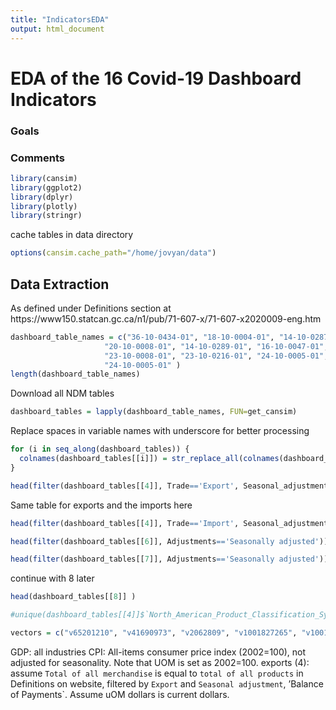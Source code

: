 ```yaml
---
title: "IndicatorsEDA"
output: html_document
---
```


# EDA of the 16 Covid-19 Dashboard Indicators

### Goals

### Comments



```r
library(cansim)
library(ggplot2)
library(dplyr)
library(plotly)
library(stringr)
```


cache tables in data directory
```r
options(cansim.cache_path="/home/jovyan/data")
```


## Data Extraction

As defined under Definitions section at https://www150.statcan.gc.ca/n1/pub/71-607-x/71-607-x2020009-eng.htm
```r
dashboard_table_names = c("36-10-0434-01", "18-10-0004-01", "14-10-0287-01", "12-10-0121-01", "12-10-0121-01",
                     "20-10-0008-01", "14-10-0289-01", "16-10-0047-01", "23-10-0008-01", "23-10-0008-01",
                     "23-10-0008-01", "23-10-0216-01", "24-10-0005-01", "24-10-0005-01", "24-10-0005-01",
                     "24-10-0005-01" )
length(dashboard_table_names)
```

Download all NDM tables
```r
dashboard_tables = lapply(dashboard_table_names, FUN=get_cansim)
```

Replace spaces in variable names with underscore for better processing
```r
for (i in seq_along(dashboard_tables)) {
  colnames(dashboard_tables[[i]]) = str_replace_all(colnames(dashboard_tables[[i]]), c(" " = "_"))
}
```


```r
head(filter(dashboard_tables[[4]], Trade=='Export', Seasonal_adjustment=='Seasonally adjusted', Basis=='Balance of payments'))
```

Same table for exports and the imports here
```r
head(filter(dashboard_tables[[4]], Trade=='Import', Seasonal_adjustment=='Seasonally adjusted', Basis=='Balance of payments'))
```

```r
head(filter(dashboard_tables[[6]], Adjustments=='Seasonally adjusted'))
```

```r
head(filter(dashboard_tables[[7]], Adjustments=='Seasonally adjusted'))
```

continue with 8 later
```r
head(dashboard_tables[[8]] )
```




```r
#unique(dashboard_tables[[4]]$`North_American_Product_Classification_System_(NAPCS)`)
```



```r
vectors = c("v65201210", "v41690973", "v2062809", "v1001827265", "v1001826653", "v52367097", "v4391505",)
```

GDP: all industries
CPI: All-items consumer price index (2002=100), not adjusted for seasonality. Note that UOM is set as 2002=100.
exports (4): assume `Total of all merchandise` is equal to `total of all products` in Definitions on website, filtered by `Export` and `Seasonal adjustment`, 'Balance of Payments`. Assume uOM dollars is current dollars.


